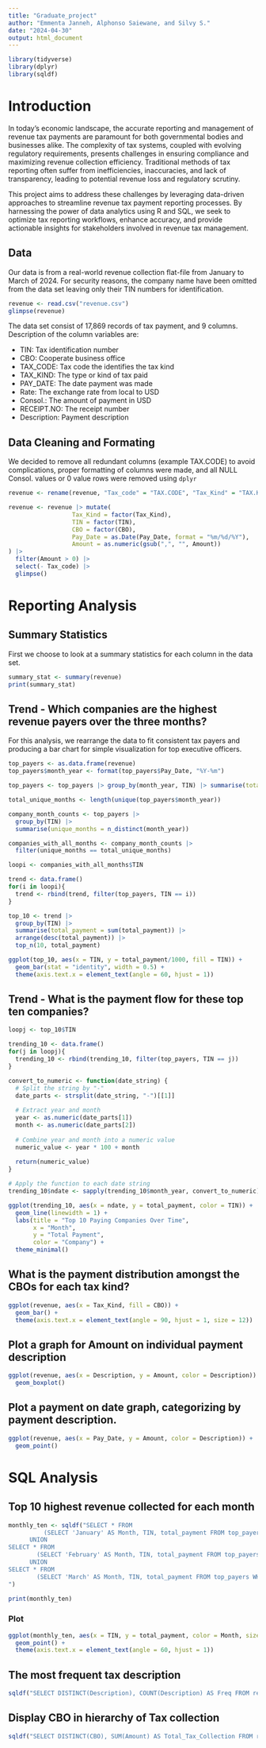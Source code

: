 ```yaml
---
title: "Graduate_project"
author: "Emmenta Janneh, Alphonso Saiewane, and Silvy S."
date: "2024-04-30"
output: html_document
---
```


```r
library(tidyverse)
library(dplyr)
library(sqldf)
```

# Introduction

In today's economic landscape, the accurate reporting and management of revenue tax payments are paramount for both governmental bodies and businesses alike. The complexity of tax systems, coupled with evolving regulatory requirements, presents challenges in ensuring compliance and maximizing revenue collection efficiency. Traditional methods of tax reporting often suffer from inefficiencies, inaccuracies, and lack of transparency, leading to potential revenue loss and regulatory scrutiny.

This project aims to address these challenges by leveraging data-driven approaches to streamline revenue tax payment reporting processes. By harnessing the power of data analytics using R and SQL, we seek to optimize tax reporting workflows, enhance accuracy, and provide actionable insights for stakeholders involved in revenue tax management.

## Data

Our data is from a real-world revenue collection flat-file from January to March of 2024. For security reasons, the company name have been omitted from the data set leaving only their TIN numbers for identification.

```r
revenue <- read.csv("revenue.csv")
glimpse(revenue)
```

The data set consist of 17,869 records of tax payment, and 9 columns. Description of the column variables are:

  - TIN: Tax identification number
  - CBO: Cooperate business office
  - TAX_CODE: Tax code the identifies the tax kind
  - TAX_KIND: The type or kind of tax paid
  - PAY_DATE: The date payment was made
  - Rate: The exchange rate from local to USD
  - Consol.: The amount of payment in USD
  - RECEIPT.NO: The receipt number
  - Description: Payment description

## Data Cleaning and Formating

We decided to remove all redundant columns (example TAX.CODE) to avoid complications, proper formatting of columns were made, and all NULL Consol. values or 0 value rows were removed using `dplyr`

```r
revenue <- rename(revenue, "Tax_code" = "TAX.CODE", "Tax_Kind" = "TAX.KIND", "Receipt_NO" = "RECEIPT.NO", "Amount" = "Consol.", "Pay_Date" = "PAY.DATE")

revenue <- revenue |> mutate(
                  Tax_Kind = factor(Tax_Kind),
                  TIN = factor(TIN),
                  CBO = factor(CBO),
                  Pay_Date = as.Date(Pay_Date, format = "%m/%d/%Y"),
                  Amount = as.numeric(gsub(",", "", Amount))
) |> 
  filter(Amount > 0) |> 
  select(- Tax_code) |>
  glimpse()

```

# Reporting Analysis

## Summary Statistics
First we choose to look at a summary statistics for each column in the data set.

```r
summary_stat <- summary(revenue)
print(summary_stat)
```
## Trend - Which companies are the highest revenue payers over the three months?

For this analysis, we rearrange the data to fit consistent tax payers and producing a bar chart for simple visualization for top executive officers.

```r
top_payers <- as.data.frame(revenue)
top_payers$month_year <- format(top_payers$Pay_Date, "%Y-%m")

top_payers <- top_payers |> group_by(month_year, TIN) |> summarise(total_payment = sum(Amount)) |> ungroup()

total_unique_months <- length(unique(top_payers$month_year))

company_month_counts <- top_payers |> 
  group_by(TIN) |>
  summarise(unique_months = n_distinct(month_year))

companies_with_all_months <- company_month_counts |>
  filter(unique_months == total_unique_months)

loopi <- companies_with_all_months$TIN

trend <- data.frame()
for(i in loopi){
  trend <- rbind(trend, filter(top_payers, TIN == i))
}

top_10 <- trend |> 
  group_by(TIN) |> 
  summarise(total_payment = sum(total_payment)) |>
  arrange(desc(total_payment)) |>
  top_n(10, total_payment)

ggplot(top_10, aes(x = TIN, y = total_payment/1000, fill = TIN)) +
  geom_bar(stat = "identity", width = 0.5) + 
  theme(axis.text.x = element_text(angle = 60, hjust = 1))
```

## Trend - What is the payment flow for these top ten companies?


```r
loopj <- top_10$TIN

trending_10 <- data.frame()
for(j in loopj){
  trending_10 <- rbind(trending_10, filter(top_payers, TIN == j))
}

convert_to_numeric <- function(date_string) {
  # Split the string by "-"
  date_parts <- strsplit(date_string, "-")[[1]]
  
  # Extract year and month
  year <- as.numeric(date_parts[1])
  month <- as.numeric(date_parts[2])
  
  # Combine year and month into a numeric value
  numeric_value <- year * 100 + month
  
  return(numeric_value)
}

# Apply the function to each date string
trending_10$ndate <- sapply(trending_10$month_year, convert_to_numeric)

ggplot(trending_10, aes(x = ndate, y = total_payment, color = TIN)) + 
  geom_line(linewidth = 1) +
  labs(title = "Top 10 Paying Companies Over Time",
       x = "Month",
       y = "Total Payment",
       color = "Company") +
  theme_minimal()
```

## What is the payment distribution amongst the CBOs for each tax kind?

```r
ggplot(revenue, aes(x = Tax_Kind, fill = CBO)) +
  geom_bar() +
  theme(axis.text.x = element_text(angle = 90, hjust = 1, size = 12))
```

## Plot a graph for Amount on individual payment description

```r
ggplot(revenue, aes(x = Description, y = Amount, color = Description)) +
  geom_boxplot()
```

## Plot a payment on date graph, categorizing by payment description.

```r
ggplot(revenue, aes(x = Pay_Date, y = Amount, color = Description)) +
  geom_point()
```

# SQL Analysis

## Top 10 highest revenue collected for each month

```r
monthly_ten <- sqldf("SELECT * FROM
          (SELECT 'January' AS Month, TIN, total_payment FROM top_payers WHERE month_year == '2024-01' ORDER BY total_payment DESC LIMIT 10)
      UNION
SELECT * FROM 
        (SELECT 'February' AS Month, TIN, total_payment FROM top_payers WHERE month_year == '2024-02' ORDER BY total_payment DESC LIMIT 10)
      UNION
SELECT * FROM 
        (SELECT 'March' AS Month, TIN, total_payment FROM top_payers WHERE month_year == '2024-03' ORDER BY total_payment DESC LIMIT 10) ORDER BY total_payment
")

print(monthly_ten)
```
### Plot

```r
ggplot(monthly_ten, aes(x = TIN, y = total_payment, color = Month, size = total_payment)) +
  geom_point() +
  theme(axis.text.x = element_text(angle = 60, hjust = 1))
```

## The most frequent tax description

```r
sqldf("SELECT DISTINCT(Description), COUNT(Description) AS Freq FROM revenue GROUP BY Description ORDER BY Freq DESC")
```

## Display CBO in hierarchy of Tax collection

```r
sqldf("SELECT DISTINCT(CBO), SUM(Amount) AS Total_Tax_Collection FROM revenue GROUP BY CBO ORDER BY Total_Tax_Collection DESC")
```

